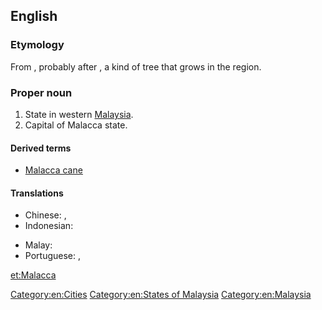 ==English==

===Etymology===
From {{etyl|ms}} {{term|Melaka|lang=ms}}, probably after {{term|melaka|lang=ms}}, a kind of tree that grows in the region.

===Proper noun===
{{en-proper noun}}

# State in western [[Malaysia]].
# Capital of Malacca state.

====Derived terms====
* [[Malacca cane]]

====Translations====
{{trans-top|state in Malaysia}}
* Chinese: {{t|zh|马六甲|tr=Mǎliùjiǎ}}, {{t|zh|馬六甲|tr=Mǎliùjiǎ}}
* Indonesian: {{t|id|Melaka}}
{{trans-mid}}
* Malay: {{t|ms|Melaka}}
* Portuguese: {{t|pt|Malaca}} {{f}}, {{t|pt|Málaca}} {{f}}
{{trans-bottom}}

[[Category:en:Cities]]
[[Category:en:States of Malaysia]]
[[Category:en:Malaysia]]

[[et:Malacca]]